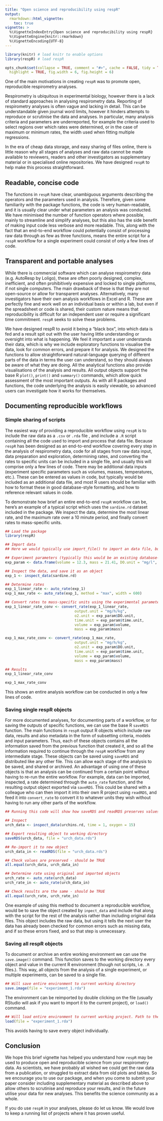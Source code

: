 ```yaml
---
title: "Open science and reproducibility using respR"
output: 
  rmarkdown::html_vignette:
    toc: true
vignette: >
  %\VignetteIndexEntry{Open science and reproducibility using respR}
  %\VignetteEngine{knitr::rmarkdown}
  %\VignetteEncoding{UTF-8}
---
```


```r
library(knitr) # load knitr to enable options
library(respR) # load respR

opts_chunk$set(collapse = TRUE, comment = "#>", cache = FALSE, tidy = TRUE, 
  highlight = TRUE, fig.width = 6, fig.height = 6)
```

One of the main motivations in creating `respR` was to promote open, reproducible respirometry analyses. 

Respirometry is ubiquitous in experimental biology, however there is a lack of standard approaches in analysing respirometry data. Reporting of respirometry analyses is often vague and lacking in detail. This can be understandable given journal word limits, however it hinders attempts to reproduce or scrutinise the data and analyses. In particular, many analysis criteria and parameters are underreported, for example the criteria used to select regions over which rates were determined, or in the case of maximum or minimum rates, the width used when fitting multiple regressions. 

In the era of cheap data storage, and easy sharing of files online, there is little reason why all stages of analyses and raw data cannot be made available to reviewers, readers and other investigators as supplementary material or in specialised online repositories. We have designed `respR` to help make this process straightforward. 

## Readable, concise code
The functions in `respR` have clear, unambiguous arguments describing the operators and the parameters used in analysis. Therefore, given some familiarity with the package functions, the code is very human-readable, and it is usually clear under what parameters an analysis was conducted. We have minimised the number of function operators where possible, mainly to streamline and simplify analyses, but this also has the side benefit of making input code less verbose and more readable. This, along with the fact that an end-to-end workflow could potentially consist of processing raw data through as few as three functions, means the entire script for a `respR` workflow for a single experiment could consist of only a few lines of code. 

## Transparent and portable analyses
While there is commercial software which can analyse respirometry data (e.g. AutoResp by Loligo), these are often poorly designed, complex, inefficient, and often prohibitively expensive and locked to single platforms, if not single computers. The main drawback of these is that they are not open-source or allow for transparent analyses. Alternatively, many investigators have their own analysis workflows in Excel and R. These are perfectly fine and work well on an individual basis or within a lab, but even if the spreadsheet or code is shared, their custom nature means that reproducibility is difficult for an independent user or require a significant time commitment. `respR` seeks to solve these problems. 

We have designed respR to avoid it being a "black box", into which data is fed and a result spit out with the user having little understanding or oversight into what is happening. We feel it important a user understands their data, which is why we include exploratory functions to visualise the data, look for common errors, and prepare it for analysis. We designed the functions to allow straightforward natural-language querying of different parts of the data in terms the user can understand, so they should always be aware of what they are doing. All the analytical functions also provide visualisations of the analysis and results. All output objects support the base R `plot()`, `print()` and `summary()` commands, which allow quick assessment of the most important outputs. As with all R packages and functions, the code underlying the analysis is easily viewable, so advanced users can investigate how it works for themselves. 


## Documenting reproducible workflows

### Simple sharing of scripts
The easiest way of providing a reproducible workflow using `respR` is to include the raw data as a `.csv` or `.rda` file , and include a `.R` script containing all the code used to import and process that data file. Because `respR` has been designed as an end-to-end workflow covering every step in the analysis of respirometry data, code for all stages from raw data input, data preparation and exploration, determining rates, and converting the rates to specific units can be included in a single file, and usually this will comprise only a few lines of code. There may be additional data inputs (experiment specific parameters such as volumes, masses, temperatures, etc.). These can be entered as values in code, but typically would be included as an additional data file, and most R users should be familiar with how to format these in good database-style formatting, and how to reference relevant values in code. 

To demonstrate how brief an entire end-to-end `respR` workflow can be, here's an example of a typical script which uses the `sardine.rd` dataset included in the package. We inspect the data, determine the most linear rate, and the maximum rate over a 10 minute period, and finally convert rates to mass-specific units. 

```r
## Load the package
library(respR)

## Import data
## Here we would typically use import_file() to import an data file, but sardine.rd is already loaded

## Experiment parameters (typically this would be an existing database-style object containing data for many experiments)
exp_param <- data.frame(volume = 12.3, mass = 21.41, DO.unit = "mg/l", time.unit = "s")

## Inspect the data, and save it as an object
exp_1 <- inspect_data(sardine.rd)

## Determine rates
exp_1_linear_rate <- auto_rate(exp_1)
exp_1_max_rate <- auto_rate(exp_1, method = "max", width = 600)

## Convert rates to mass-specific units using the experimental parameters
exp_1_linear_rate_conv <- convert_rate(exp_1_linear_rate, 
                                output.unit = "mg/h/kg",
                                o2.unit = exp_param$DO.unit,
                                time.unit = exp_param$time.unit,
                                volume = exp_param$volume,
                                mass = exp_param$mass)

exp_1_max_rate_conv <- convert_rate(exp_1_max_rate, 
                                output.unit = "mg/h/kg",
                                o2.unit = exp_param$DO.unit,
                                time.unit = exp_param$time.unit,
                                volume = exp_param$volume,
                                mass = exp_param$mass)
```

```r
## Results
exp_1_linear_rate_conv

exp_1_max_rate_conv
```
This shows an entire analysis workflow can be conducted in only a few lines of code. 

### Saving single respR objects
For more documented analyses, for documenting parts of a workflow, or for saving the outputs of specific functions, we can use the base R `saveRDS` function. The main functions in `respR` output R objects which include raw data, results and also metadata in the form of subsetting criteria, models and input parameters. Thus, each of these objects contains all the information saved from the previous function that created it, and so all the information required to continue through the `respR` workflow from any intermediate stage. These objects can be saved using `saveRDS` and distributed like any other file. This can allow each stage of the analysis to be saved, and shared or archived. An advantage of using one of these objects is that an analysis can be continued from a certain point without having to re-run the entire workflow. For example, data can be imported, inspected, a rate determined through the `auto_rate` function, and the resulting output object exported via `saveRDS`. This could be shared with a colleague who can then import it into their own R project using `readRDS`, and feed it into `convert_rate` to convert it to whatever units they wish without having to run any other parts of the workflow.  

```r
## Running this code will show how saveRDS and readRDS preserves values correctly, and gives the exact same results when used in further stages of the workflow

## Inspect
urch_data <- inspect_data(urchins.rd, time = 1, oxygen = 15)

## Export resulting object to working directory
saveRDS(urch_data, file = "urch_data.rds")

## Re-import it to new object
urch_data_in <- readRDS(file = "urch_data.rds")

## Check values are preserved - should be TRUE
all.equal(urch_data, urch_data_in)

## Determine rate using original and imported objects
urch_rate <- auto_rate(urch_data)
urch_rate_in <- auto_rate(urch_data_in)

## Check results are the same - should be TRUE
all.equal(urch_rate, urch_rate_in)

```

One example of using this method to document a reproducible workflow, would be to save the object created by `inpect_data` and include that along with the script for the rest of the analysis rather than including original data files. This object includes the raw data, but using it tells the next user the data has already been checked for common errors such as missing data, and if so these errors fixed, and so that step is unnecessary. 

### Saving all respR objects
To document or archive an entire working environment we can use the `save.image()` command. This function saves to the working directory every object and value in the current R environment (though not scripts, i.e. `.R` files.). This way, all objects from the analysis of a single experiment, or multiple experiments, can be saved to a single file.

```r
## Will save entire environment to current working directory
save.image(file = "experiment_1.rda")
```

The environment can be reimported by double clicking on the file (usually RStudio will ask if you want to import it to the current project), or `load()` command. 

```r
## Will load entire environment to current working project. Path to the file must be specified, or it must be in current working directory.
load(file = "experiment_1.rda")
```

This avoids having to save every object individually. 

## Conclusion

We hope this brief vignette has helped you understand how `respR` may be used to produce open and reproducible science from your respirometry data. As scientists, we have probably all wished we could get the raw data from a publication, or struggled to extract data from old plots and tables. So we encourage you to use our package, and when you come to submit your paper consider including supplementary material as described above to allow others to scrutinise and reproduce your results, and in the future utilise your data for new analyses. This benefits the science community as a whole. 

If you do use `respR` in your analyses, please do let us know. We would love to keep a running list of projects where it has proven useful.  

